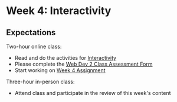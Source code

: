 # Week 4: Interactivity

## Expectations

Two-hour online class:

- Read and do the activities for [Interactivity](/week4/interactivity)
- Please complete the [Web Dev 2 Class Assessment Form](https://forms.office.com/r/1gVxNRWTPs)
- Start working on [Week 4 Assignment](/week4/assignment)

Three-hour in-person class:

- Attend class and participate in the review of this week's content


<Slideshow file="/week4/slides" />
